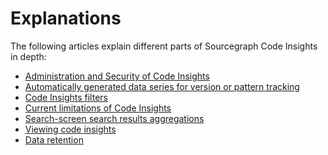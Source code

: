 # Explanations

The following articles explain different parts of Sourcegraph Code Insights in depth:

- [Administration and Security of Code Insights](explanations/administration_and_security_of_code_insights)
- [Automatically generated data series for version or pattern tracking](explanations/automatically_generated_data_series)
- [Code Insights filters](explanations/code_insights_filters)
- [Current limitations of Code Insights](explanations/current_limitations_of_code_insights)
- [Search-screen search results aggregations](explanations/search_results_aggregations)
- [Viewing code insights](explanations/viewing_code_insights)
- [Data retention](explanations/data_retention)
